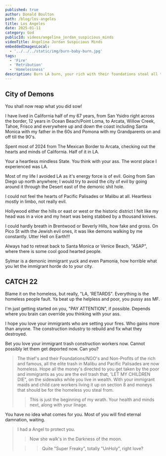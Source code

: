 ```yaml
---
published: true
author: Donald Boulton
path: /blog/los-angeles
title: Los Angeles
date: 2025-01-11
category: God
publicId: videos/angelina_jordan_suspicious_minds
videoTitle: Angelina Jordan Suspicious Minds
embeddedImagesLocal:
  - '../../../static/img/burn-baby-burn.jpg'
tags:
  - 'Fire'
  - 'Retribution'
  - 'Homelessness'
description: Burn LA burn, your rich with their foundations steal all the poor and HOMELESS Money. Retribution.
---
```



<GatsbyImage alt="Burn Baby Burn" image={getImage(props.localImages[0])} />

## City of Demons

You shall now reap what you did sow!

I have lived in California half of my 67 years, from San Ysidro right across the border, 12 years in Ocean Beach/Point Loma, to Arcata, Willow Creek, Tahoe, Frisco and everywhere up and down the coast including Santa Monica with my father in the 60s and Pomona with my Grandparents on and off till the 90's.

Spent most of 2024 from The Mexican Border to Arcata, checking out the hearts and minds of California. Half of it in LA.

Your a heartless mindless State. You think with your ass. The worst place I experienced was LA. 

Most of my life I avoided LA as it's energy force is of evil. Going from San Diego up north anywhere; I would try to avoid the city of evil by going around it through the Desert east of the demonic shit hole.

I could not feel the hearts of Pacific Palisades or Malibu at all. Heartless mostly in limbo, not really evil.

Hollywood either the hills or east or west or the historic district I felt like my head was in a vice and my heart was being stabbed by a thousand knives.

I could hardly breath in Brentwood or Beverly Hills, how fake and gross. On Pico St with the Jewish evil ones, it was like demons walking by me constantly. Utter Hell on Earth!!!

Always had to retreat back to Santa Monica or Venice Beach, "ASAP", where there is some cool good hearted people. 

Sylmar is a demonic immigrant yuck and even Pamonia, how horrible what you let the immigrant horde do to your city.

## CATCH 22

Blame it on the homeless, but really, "LA, 'RETARDS". Everything is the homeless people fault. Ya beat up the helpless and poor, you pussy ass MF.

I'm just getting started on you, "PAY ATTENTION", if possible. Depends where you brain can override you thinking with your ass.

I hope you love your immigrants who are setting your fires. Who gains more than anyone. The construction industry to rebuild and fix what they destroyed. 

Bet you love your immigrant trash construction workers now. Cannot possibly let them get deported now. Can you?

> The thief's and their Foundations/NGO's and Non-Profits of the rich and famous, all the elite trash in Malibu and Pacific Palisades are now homeless. Hope all the money's directed to you get taken by the poor and immigrants as you are the evil trash that, 'LET MY CHILDREN DIE", on the sidewalks while you live in wealth. With your immigrant maids and child care workers living it up on section 8 and moneys that should be for the homeless you steal from.
>
> > This is just the beginning of my wrath. Your health and minds next, along with your linage.

You have no idea what comes for you. Most of you will find eternal damnation, waiting.

> I had a Angel to protect you. 
>
> > Now she walk's in the Darkness of the moon.
>
> > > Quite "Super Freaky", totally "UnHoly", right love?

